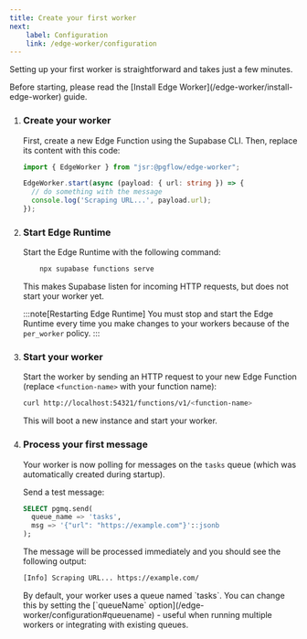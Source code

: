 ```yaml
---
title: Create your first worker
next:
    label: Configuration
    link: /edge-worker/configuration
---
```



Setting up your first worker is straightforward and takes just a few minutes.

<NotProductionReady />

<Aside type="caution" title="Requirements">
Before starting, please read the [Install Edge Worker](/edge-worker/install-edge-worker) guide.
</Aside>

<Steps>


1. ### Create your worker

    First, create a new Edge Function using the Supabase CLI. Then, replace its content with this code:

    ```typescript
    import { EdgeWorker } from "jsr:@pgflow/edge-worker";

    EdgeWorker.start(async (payload: { url: string }) => {
      // do something with the message
      console.log('Scraping URL...', payload.url);
    });
    ```

1. ### Start Edge Runtime

    Start the Edge Runtime with the following command:

    ```bash frame="none"
		npx supabase functions serve
    ```

    This makes Supabase listen for incoming HTTP requests, but does not start
    your worker yet.

    :::note[Restarting Edge Runtime]
    You must stop and start the Edge Runtime every time you make changes 
    to your workers because of the `per_worker` policy.
    :::

1. ### Start your worker

    Start the worker by sending an HTTP request to your new Edge Function
    (replace `<function-name>` with your function name):

    ```bash frame="none"
    curl http://localhost:54321/functions/v1/<function-name>
    ```

    This will boot a new instance and start your worker.

4. ### Process your first message

    Your worker is now polling for messages on the `tasks` queue (which was automatically created during startup).

    Send a test message:

    ```sql frame="none"
    SELECT pgmq.send(
      queue_name => 'tasks',
      msg => '{"url": "https://example.com"}'::jsonb
    );
    ```

    The message will be processed immediately and you should see the following output:

    ```bash frame="none"
    [Info] Scraping URL... https://example.com/
    ```

    <Aside title="Queue Name">
      By default, your worker uses a queue named `tasks`. You can change this by setting the [`queueName` option](/edge-worker/configuration#queuename) - useful when running multiple workers or integrating with existing queues.
    </Aside>

</Steps>
